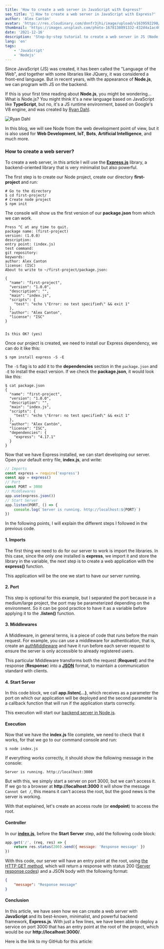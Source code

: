 ```yaml
---
title: 'How to create a web server in JavaScript with Express?'
seo_title: '🤔 How to create a web server in JavaScript with Express?'
author: 'Alex Cantón'
avatar: 'https://res.cloudinary.com/dnnfr3jhi/image/upload/v1639592290/Blog/alex_r0u07u.webp'
thumbnail: 'https://images.unsplash.com/photo-1678138091332-432d4a1ac407?q=80&w=3270&auto=format&fit=crop&ixlib=rb-4.1.0&ixid=M3wxMjA3fDB8MHxwaG90by1wYWdlfHx8fGVufDB8fHx8fA%3D%3D'
date: '2021-12-16'
description: 'Step-by-step tutorial to create a web server in JS (Node.js) with the Express.js framework, one of the most well-known and minimalist on the market for Backend. With an average of 19,005,088 downloads on NPM (Node Package Manager)'
lang: 'en'
tags:
    - 'JavaScript'
    - 'Nodejs'
---
```


Since JavaScript (JS) was created, it has been called the "Language of the Web", and together with some libraries like JQuery, it was considered a front-end language. But in recent years, with the appearance of **Node.js**, we can program with JS on the backend.

If this is your first time reading about **Node.js**, you might be wondering... What is Node.js? You might think it's a new language based on JavaScript like **TypeScript**, but no, it's a JS runtime environment, based on Google's V8 engine, and was created by [Ryan Dahl](https://www.ecured.cu/Ryan_Lienhart_Dahl).

![Ryan Dahl](https://res.cloudinary.com/dnnfr3jhi/image/upload/v1639687783/Blog/Posts/server-node/04e9bf509eba71f9787154ed0ef3f569_ieet4d.jpg)

In this blog, we will see Node from the web development point of view, but it is also used for **Web Development**, **IoT**, **Bots**, **Artificial Intelligence**, and much more.

### How to create a web server?

To create a web server, in this article I will use the **[Express.js](https://expressjs.com/)** library, a backend-oriented library that is very minimalist but also powerful.

The first step is to create our Node project, create our directory **first-project** and run:

```shell
# Go to the directory
$ cd first-project/
# Create node project
$ npm init
```
The console will show us the first version of our **package.json** from which we can work.
```shell
Press ^C at any time to quit.                                            
package name: (first-project)                                         
version: (1.0.0)                                                        
description:                                                            
entry point: (index.js)                                                 
test command:                                                           
git repository:                                                         
keywords:                                                               
author: Alex Canton                                                     
license: (ISC)                                                          
About to write to ~/first-project/package.json:
                                                                        
{                                                                       
  "name": "first-project",                                            
  "version": "1.0.0",                                               
  "description": "",                                                 
  "main": "index.js",                                               
  "scripts": {                                                        
    "test": "echo \"Error: no test specified\" && exit 1"        
  },                                                                    
  "author": "Alex Canton",                                          
  "license": "ISC"                                                  
}                                                                       
                                                                        
                                                                        
Is this OK? (yes)
```

Once our project is created, we need to install our Express dependency, we can do it like this:

```shell
$ npm install express -S -E
```

The `-S` flag is to add it to the **dependencies** section in the `package.json` and `-E` to install the exact version. If we check the **package.json**, it would look like this:

```shell
$ cat package.json
{
  "name": "first-project",
  "version": "1.0.0",
  "description": "",
  "main": "index.js",
  "scripts": {
    "test": "echo \"Error: no test specified\" && exit 1"
  },
  "author": "Alex Cantón",
  "license": "ISC",
  "dependencies": {
    "express": "4.17.1"
  }
}
```

Now that we have Express installed, we can start developing our server. Open your default entry file, **index.js**, and write:

```js
// Imports
const express = require('express')
const app = express()
// Port
const PORT = 3000
// Middlewares
app.use(express.json())
// Start Server
app.listen(PORT, () => {
    console.log(`Server is running. http://localhost:${PORT}`)
})
```

In the following points, I will explain the different steps I followed in the previous code.

#### 1. Imports

The first thing we need to do for our server to work is import the libraries. In this case, since the only one installed is **express**, we import it and store the library in the variable, the next step is to create a web application with the **express()** function.

This application will be the one we start to have our server running.

#### 2. Port

This step is optional for this example, but I separated the port because in a medium/large project, the port may be parameterized depending on the environment. So it can be good practice to have it as a variable before applying it to the **.listen()** function.

#### 3. Middlewares

A Middleware, in general terms, is a piece of code that runs before the main request. For example, you can use a middleware for authentication, that is, create an <u>authMiddleware</u> and have it run before each server request to ensure the server is only accessible to already registered users.

This particular Middleware transforms both the request (**Request**) and the response (**Response**) into a <u>**JSON**</u> format, to maintain a communication standard with clients.

#### 4. Start Server

In this code block, we call **app.listen(...)**, which receives as a parameter the port on which our application will be deployed and the second parameter is a callback function that will run if the application starts correctly.

This execution will start our <u>backend server in Node.js</u>.

#### Execution

Now that we have the **index.js** file complete, we need to check that it works, for that we go to our command console and run:

```shell
$ node index.js
```

If everything works correctly, it should show the following message in the console:

```shell
Server is running. http://localhost:3000
```

But with this, we simply start a server on port 3000, but we can't access it. If we go to a browser at **http://localhost:3000** it will show the message `Cannot Get /`, this means it can't access the root, but the good news is the server is working.

With that explained, let's create an access route (or **endpoint**) to access the root.

#### Controller

In our <u>**index.js**</u>, before the **Start Server** step, add the following code block:

```js
app.get('/', (req, res) => {
    return res.status(200).send({ message: 'Response message' })
})
```

With this code, our server will have an entry point at the root, using [the HTTP GET method](https://developer.mozilla.org/en-US/docs/Web/HTTP/Methods), which will return a response with status 200 ([Server response codes](https://developer.mozilla.org/en-US/docs/Web/HTTP/Status)) and a JSON body with the following format:

```json
{
    "message": "Response message"
}
```
#### Conclusion

In this article, we have seen how we can create a web server with **JavaScript** and its best-known, minimalist, and powerful backend framework, **Express.js**. With just a few lines, we have been able to deploy a service on port 3000 that has an entry point at the root of the project, which would be our **http://localhost:3000/**.

Here is the link to my GitHub for this article:
<GithubLink title="How to create a server in JavaScript with Node.js?" link="https://github.com/alexcanDvlpr/crear-servidor-node-basico" /> 